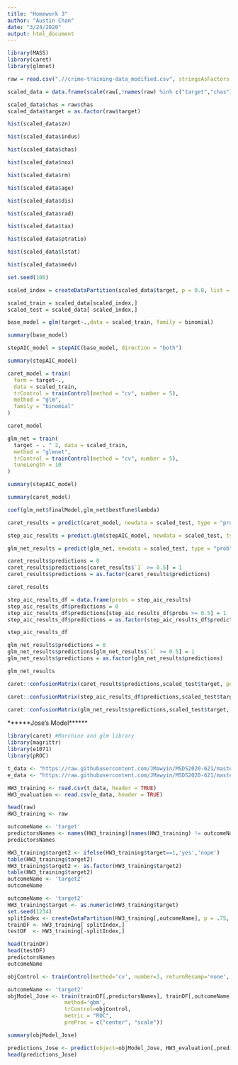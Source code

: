 ---
title: "Homework 3"
author: "Austin Chan"
date: "3/24/2020"
output: html_document
---

```{r}
library(MASS)
library(caret)
library(glmnet)
```



```{r}
raw = read.csv(".//crime-training-data_modified.csv", stringsAsFactors = F)

scaled_data = data.frame(scale(raw[,!names(raw) %in% c("target","chas")]))

scaled_data$chas = raw$chas
scaled_data$target = as.factor(raw$target)
```



```{r}
hist(scaled_data$zn)

hist(scaled_data$indus)

hist(scaled_data$chas)

hist(scaled_data$nox)

hist(scaled_data$rm)

hist(scaled_data$age)

hist(scaled_data$dis)

hist(scaled_data$rad)

hist(scaled_data$tax)

hist(scaled_data$ptratio)

hist(scaled_data$lstat)

hist(scaled_data$medv)
```

```{r}
set.seed(100)

scaled_index = createDataPartition(scaled_data$target, p = 0.8, list = F)

scaled_train = scaled_data[scaled_index,]
scaled_test = scaled_data[-scaled_index,]
```


```{r}
base_model = glm(target~.,data = scaled_train, family = binomial)

summary(base_model)
```

```{r}
stepAIC_model = stepAIC(base_model, direction = "both")

summary(stepAIC_model)
```


```{r}
caret_model = train(
  form = target~.,
  data = scaled_train,
  trControl = trainControl(method = "cv", number = 5),
  method = "glm",
  family = "binomial"
)
```

```{r}
caret_model
```

```{r}
glm_net = train(
  target ~ . ^ 2, data = scaled_train,
  method = "glmnet",
  trControl = trainControl(method = "cv", number = 5),
  tuneLength = 10
)
```


```{r}
summary(stepAIC_model)

summary(caret_model)
```

```{r}
coef(glm_net$finalModel,glm_net$bestTune$lambda)
```


```{r}
caret_results = predict(caret_model, newdata = scaled_test, type = "prob")

step_aic_results = predict.glm(stepAIC_model, newdata = scaled_test, type = "response")

glm_net_results = predict(glm_net, newdata = scaled_test, type = "prob")
```

```{r}
caret_results$predictions = 0
caret_results$predictions[caret_results$`1` >= 0.5] = 1
caret_results$predictions = as.factor(caret_results$predictions)

caret_results

step_aic_results_df = data.frame(probs = step_aic_results)
step_aic_results_df$predictions = 0
step_aic_results_df$predictions[step_aic_results_df$probs >= 0.5] = 1
step_aic_results_df$predictions = as.factor(step_aic_results_df$predictions)

step_aic_results_df

glm_net_results$predictions = 0
glm_net_results$predictions[glm_net_results$`1` >= 0.5] = 1
glm_net_results$predictions = as.factor(glm_net_results$predictions)

glm_net_results
```

```{r}
caret::confusionMatrix(caret_results$predictions,scaled_test$target, positive = "1")
```

```{r}
caret::confusionMatrix(step_aic_results_df$predictions,scaled_test$target, positive = "1")
```

```{r}
caret::confusionMatrix(glm_net_results$predictions,scaled_test$target, positive = "1")
```




******Jose's Model******
```{r}
library(caret) #Marchine and glm library
library(magrittr)
library(e1071)
library(pROC)
```

```{r}
t_data <- "https://raw.githubusercontent.com/JMawyin/MSDS2020-621/master/crime-training-data_modified.csv"
e_data <- "https://raw.githubusercontent.com/JMawyin/MSDS2020-621/master/crime-evaluation-data_modified.csv"

HW3_training <- read.csv(t_data, header = TRUE)
HW3_evaluation <- read.csv(e_data, header = TRUE)
```

```{r}
head(raw)
HW3_training <- raw
```

```{r}
outcomeName <- 'target'
predictorsNames <- names(HW3_training)[names(HW3_training) != outcomeName]
predictorsNames
```

```{r}
HW3_training$target2 <- ifelse(HW3_training$target==1,'yes','nope')
table(HW3_training$target2)
HW3_training$target2 <- as.factor(HW3_training$target2)
table(HW3_training$target2)
outcomeName <- 'target2'
outcomeName
```

```{r}
outcomeName <- 'target2'
HW3_training$target <- as.numeric(HW3_training$target)
set.seed(1234)
splitIndex <- createDataPartition(HW3_training[,outcomeName], p = .75, list = FALSE, times = 1)
trainDF <- HW3_training[ splitIndex,]
testDF  <- HW3_training[-splitIndex,]
```

```{r}
head(trainDF)
head(testDF)
predictorsNames
outcomeName
```
```{r}
objControl <- trainControl(method='cv', number=3, returnResamp='none', summaryFunction = twoClassSummary, classProbs = TRUE)
```

```{r}
outcomeName <- 'target2'
objModel_Jose <- train(trainDF[,predictorsNames], trainDF[,outcomeName], 
                  method='gbm', 
                  trControl=objControl,  
                  metric = "ROC",
                  preProc = c("center", "scale"))
```

```{r}
summary(objModel_Jose)
```

```{r}
predictions_Jose <- predict(object=objModel_Jose, HW3_evaluation[,predictorsNames], type='prob')
head(predictions_Jose)
```








